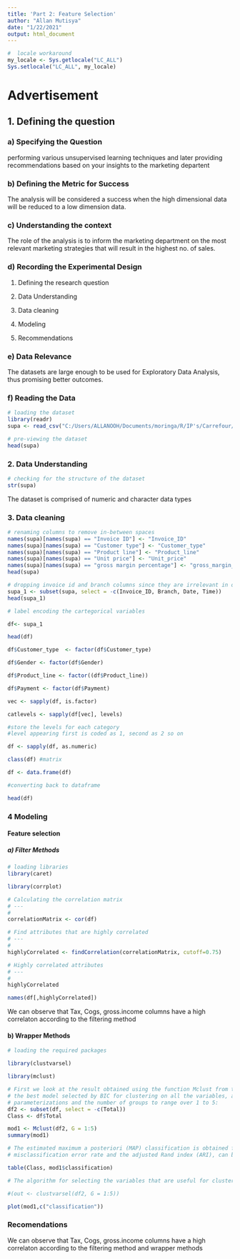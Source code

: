 ---
title: 'Part 2: Feature Selection'
author: "Allan Mutisya"
date: "1/22/2021"
output: html_document
---
```{r}
#  locale workaround
my_locale <- Sys.getlocale("LC_ALL")
Sys.setlocale("LC_ALL", my_locale)
```
# Advertisement

## 1. Defining the question

### a) Specifying the Question
performing various unsupervised learning techniques and later providing recommendations based on your insights to the marketing departent

### b) Defining the Metric for Success

The analysis will be considered a success when the high dimensional data will be reduced to a low dimension data.

### c) Understanding the context

The role of the analysis is to inform the marketing department on the most relevant marketing strategies that will result in the highest no. of sales.

### d) Recording the Experimental Design

1. Defining the research question

2. Data Understanding

3. Data cleaning

4. Modeling

5. Recommendations

### e) Data Relevance

The datasets are large enough to be used for Exploratory Data Analysis, thus promising better outcomes.

### f) Reading the Data

```{r}
# loading the dataset
library(readr)
supa <- read_csv("C:/Users/ALLANOOH/Documents/moringa/R/IP's/Carrefour/Supermarket_Dataset_1 - Sales Data.csv")
```


```{r}
# pre-viewing the dataset
head(supa)

```



### 2. Data Understanding

```{r}
# checking for the structure of the dataset
str(supa)
```



The dataset is comprised of numeric and character data types



### 3. Data cleaning

```{r}
# renaming columns to remove in-between spaces
names(supa)[names(supa) == "Invoice ID"] <- "Invoice_ID"
names(supa)[names(supa) == "Customer type"] <- "Customer_type"
names(supa)[names(supa) == "Product line"] <- "Product_line"
names(supa)[names(supa) == "Unit price"] <- "Unit_price"
names(supa)[names(supa) == "gross margin percentage"] <- "gross_margin_percentage"
head(supa)
```




```{r}
# dropping invoice id and branch columns since they are irrelevant in our analysis
supa_1 <- subset(supa, select = -c(Invoice_ID, Branch, Date, Time))
head(supa_1)
```



```{r}
# label encoding the cartegorical variables

df<- supa_1

head(df)

df$Customer_type  <- factor(df$Customer_type)

df$Gender <- factor(df$Gender)

df$Product_line <- factor((df$Product_line))

df$Payment <- factor(df$Payment)

vec <- sapply(df, is.factor)

catlevels <- sapply(df[vec], levels)

#store the levels for each category
#level appearing first is coded as 1, second as 2 so on

df <- sapply(df, as.numeric)

class(df) #matrix

df <- data.frame(df) 

#converting back to dataframe

head(df)

```

### 4 Modeling

#### Feature selection

##### a) Filter Methods 

```{r}
# loading libraries
library(caret)

library(corrplot)
```

```{r}
# Calculating the correlation matrix
# ---
#
correlationMatrix <- cor(df)

# Find attributes that are highly correlated
# ---
#
highlyCorrelated <- findCorrelation(correlationMatrix, cutoff=0.75)

# Highly correlated attributes
# ---
# 
highlyCorrelated

names(df[,highlyCorrelated])

```

We can observe that Tax, Cogs, gross.income columns have a high correlaton according to the filtering method




#### b) Wrapper Methods 

```{r}
# loading the required packages

library(clustvarsel)

library(mclust)


```


```{r}

# First we look at the result obtained using the function Mclust from the mclust package, with
# the best model selected by BIC for clustering on all the variables, allowing all possible
# parameterizations and the number of groups to range over 1 to 5:
df2 <- subset(df, select = -c(Total))
Class <- df$Total

mod1 <- Mclust(df2, G = 1:5)
summary(mod1)


```




```{r}
# The estimated maximum a posteriori (MAP) classification is obtained from mod1$classification, # so a table comparing the estimated and the true classifications, the corresponding
# misclassification error rate and the adjusted Rand index (ARI), can be obtained as follows:

table(Class, mod1$classification)
```

```{r}
# The algorithm for selecting the variables that are useful for clustering can be run with the  # following code:

#(out <- clustvarsel(df2, G = 1:5))
```


```{r}
plot(mod1,c("classification"))
```



### Recomendations

We can observe that Tax, Cogs, gross.income columns have a high correlaton according to the filtering method and wrapper methods











